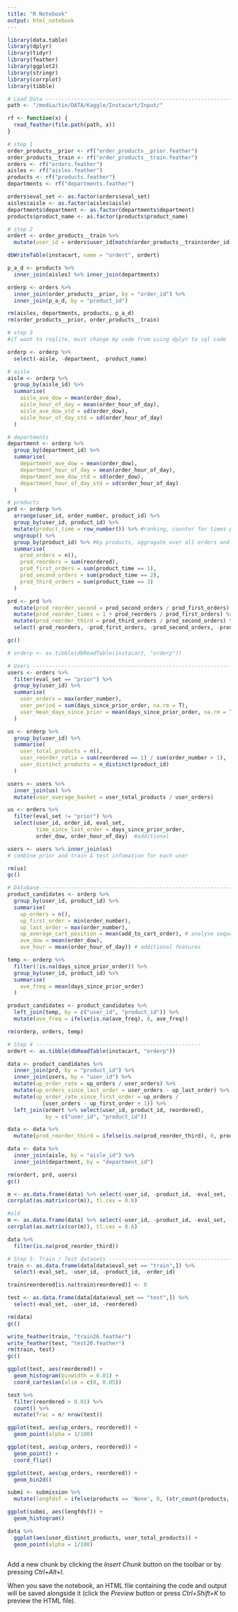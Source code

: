 ```yaml
---
title: "R Notebook"
output: html_notebook
---
```


```r
library(data.table)
library(dplyr)
library(tidyr)
library(feather)
library(ggplot2)
library(stringr)
library(corrplot)
library(tibble)
```

```r
# Load Data ---------------------------------------------------------------
path <- "/media/tin/DATA/Kaggle/Instacart/Input/"

rf <- function(x) {
  read_feather(file.path(path, x))
}

# step 1
order_products__prior <- rf("order_products__prior.feather")
order_products__train <- rf("order_products__train.feather")
orders <- rf("orders.feather")
aisles <- rf("aisles.feather")
products <- rf("products.feather")
departments <- rf("departments.feather")

orders$eval_set <- as.factor(orders$eval_set)
aisles$aisle <- as.factor(aisles$aisle)
departments$department <- as.factor(departments$department)
products$product_name <- as.factor(products$product_name)


```
```r
# step 2
ordert <- order_products__train %>%
  mutate(user_id = orders$user_id[match(order_products__train$order_id, orders$order_id)])

dbWriteTable(instacart, name = "ordert", ordert)

p_a_d <- products %>% 
  inner_join(aisles) %>% inner_join(departments)

orderp <- orders %>% 
  inner_join(order_products__prior, by = "order_id") %>%
  inner_join(p_a_d, by = "product_id")

rm(aisles, departments, products, p_a_d)
rm(order_products__prior, order_products__train)
```

```r
# step 3
#if want to rsqlite, must change my code from using dplyr to sql code

orderp <- orderp %>%
  select(-aisle, -department, -product_name)

# aisle
aisle <- orderp %>%
  group_by(aisle_id) %>%
  summarise(
    aisle_ave_dow = mean(order_dow), 
    aisle_hour_of_day = mean(order_hour_of_day),
    aisle_ave_dow_std = sd(order_dow), 
    aisle_hour_of_day_std = sd(order_hour_of_day)
  )

# departments
department <- orderp %>%
  group_by(department_id) %>%
  summarise(
    department_ave_dow = mean(order_dow), 
    department_hour_of_day = mean(order_hour_of_day),
    department_ave_dow_std = sd(order_dow), 
    department_hour_of_day_std = sd(order_hour_of_day)
  )

# products
prd <- orderp %>%
  arrange(user_id, order_number, product_id) %>%
  group_by(user_id, product_id) %>%
  mutate(product_time = row_number()) %>% #ranking, counter for times purchased
  ungroup() %>%
  group_by(product_id) %>% #by products, aggragate over all orders and all customers
  summarise(
    prod_orders = n(),
    prod_reorders = sum(reordered),
    prod_first_orders = sum(product_time == 1),
    prod_second_orders = sum(product_time == 2),
    prod_third_orders = sum(product_time == 3)
  )

prd <- prd %>%
  mutate(prod_reorder_second = prod_second_orders / prod_first_orders) %>%
  mutate(prod_reorder_times = 1 + prod_reorders / prod_first_orders) %>%
  mutate(prod_reorder_third = prod_third_orders / prod_second_orders) %>%
  select(-prod_reorders, -prod_first_orders, -prod_second_orders, -prod_third_orders)

gc()

# orderp <- as.tibble(dbReadTable(instacart, "orderp"))

# Users -------------------------------------------------------------------
users <- orders %>%
  filter(eval_set == "prior") %>%
  group_by(user_id) %>%
  summarise(
    user_orders = max(order_number),
    user_period = sum(days_since_prior_order, na.rm = T),
    user_mean_days_since_prior = mean(days_since_prior_order, na.rm = T)
  )

us <- orderp %>%
  group_by(user_id) %>%
  summarise(
    user_total_products = n(),
    user_reorder_ratio = sum(reordered == 1) / sum(order_number > 1),
    user_distinct_products = n_distinct(product_id)
  )

users <- users %>% 
  inner_join(us) %>%
  mutate(user_average_basket = user_total_products / user_orders)

us <- orders %>%
  filter(eval_set != "prior") %>%
  select(user_id, order_id, eval_set,
         time_since_last_order = days_since_prior_order,
         order_dow, order_hour_of_day)  #additional

users <- users %>% inner_join(us)
# combine prior and train & test infomation for each user

rm(us)
gc()

# Database ----------------------------------------------------------------
product_candidates <- orderp %>%
  group_by(user_id, product_id) %>% 
  summarise(
    up_orders = n(),
    up_first_order = min(order_number),
    up_last_order = max(order_number),
    up_average_cart_position = mean(add_to_cart_order), # analyse sequence of purchased product
    ave_dow = mean(order_dow),
    ave_hour = mean(order_hour_of_day)) # additional features

temp <- orderp %>%
  filter(!is.na(days_since_prior_order)) %>%
  group_by(user_id, product_id) %>% 
  summarise(
    ave_freq = mean(days_since_prior_order)
  )

product_candidates <- product_candidates %>%
  left_join(temp, by = c("user_id", "product_id")) %>%
  mutate(ave_freq = ifelse(is.na(ave_freq), 0, ave_freq))

rm(orderp, orders, temp)
```

```r
# Step 4 ----------------------------------------------------
ordert <- as.tibble(dbReadTable(instacart, "orderp"))

data <- product_candidates %>% 
  inner_join(prd, by = "product_id") %>%
  inner_join(users, by = "user_id") %>%
  mutate(up_order_rate = up_orders / user_orders) %>%
  mutate(up_orders_since_last_order = user_orders - up_last_order) %>%
  mutate(up_order_rate_since_first_order = up_orders / 
           (user_orders - up_first_order + 1)) %>%
  left_join(ordert %>% select(user_id, product_id, reordered), 
            by = c("user_id", "product_id"))

data <- data %>%
  mutate(prod_reorder_third = ifelse(is.na(prod_reorder_third), 0, prod_reorder_third))

data <- data %>%
  inner_join(aisle, by = "aisle_id") %>%
  inner_join(department, by = "department_id")

rm(ordert, prd, users)
gc()
```
```r
m <- as.data.frame(data) %>% select(-user_id, -product_id, -eval_set, -order_id, -reordered)
corrplot(as.matrix(cor(m)), tl.cex = 0.6)
```

```r
#old
m <- as.data.frame(data) %>% select(-user_id, -product_id, -eval_set, -order_id, -reordered)
corrplot(as.matrix(cor(m)), tl.cex = 0.6)
```
```r
data %>%
  filter(is.na(prod_reorder_third))
```

```r
# Step 5: Train / Test datasets ---------------------------------------------------
train <- as.data.frame(data[data$eval_set == "train",]) %>%
  select(-eval_set, -user_id, -product_id, -order_id)

train$reordered[is.na(train$reordered)] <- 0

test <- as.data.frame(data[data$eval_set == "test",]) %>%
  select(-eval_set, -user_id, -reordered)

rm(data)
gc()
```

```r
write_feather(train, "train26.feather")
write_feather(test, "test26.feather")
rm(train, test)
gc()
```

```r
ggplot(test, aes(reordered)) +
  geom_histogram(binwidth = 0.01) +
  coord_cartesian(xlim = c(0, 0.05))
```

```r
test %>%
  filter(reordered > 0.01) %>%
  count() %>%
  mutate(frac = n/ nrow(test))
```

```r
ggplot(test, aes(up_orders, reordered)) +
  geom_point(alpha = 1/100)
```

```r
ggplot(test, aes(up_orders, reordered)) +
  geom_point() +
  coord_flip()
```
```r
ggplot(test, aes(up_orders, reordered)) +
  geom_bin2d()
```

```r
submi <- submission %>%
  mutate(lengfdsf = ifelse(products == 'None', 0, (str_count(products, '\\s+') + 1)))

ggplot(submi, aes(lengfdsf)) +
  geom_histogram()
```

```r
data %>%
  ggplot(aes(user_distinct_products, user_total_products)) +
  geom_point(alpha = 1/100)
```

```r

```






Add a new chunk by clicking the *Insert Chunk* button on the toolbar or by pressing *Ctrl+Alt+I*.

When you save the notebook, an HTML file containing the code and output will be saved alongside it (click the *Preview* button or press *Ctrl+Shift+K* to preview the HTML file).

